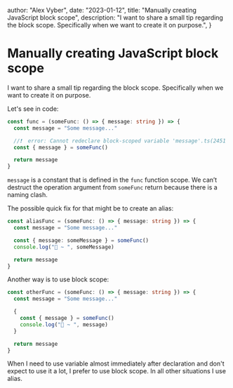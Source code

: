   author: "Alex Vyber",
  date: "2023-01-12",
  title: "Manually creating JavaScript block scope",
  description:
    "I want to share a small tip regarding the block scope. Specifically when we want to create it on purpose.",
}

# Manually creating JavaScript block scope

I want to share a small tip regarding the block scope. Specifically when we want to create it on purpose.

Let's see in code:

```TypeScript:scope.ts
const func = (someFunc: () => { message: string }) => {
  const message = "Some message..."

  //❗  error: Cannot redeclare block-scoped variable 'message'.ts(2451
  const { message } = someFunc()

  return message
}
```

`message` is a constant that is defined in the `func` function scope. We can’t destruct the operation argument from
`someFunc` return because there is a naming clash.

The possible quick fix for that might be to create an alias:

```TypeScript:scope.ts
const aliasFunc = (someFunc: () => { message: string }) => {
  const message = "Some message..."

  const { message: someMessage } = someFunc()
  console.log("🚀 ~ ", someMessage)

  return message
}
```

Another way is to use block scope:

```TypeScript:scope.ts
const otherFunc = (someFunc: () => { message: string }) => {
  const message = "Some message..."

  {
    const { message } = someFunc()
    console.log("🚀 ~ ", message)
  }

  return message
}
```

When I need to use variable almost immediately after declaration and don't expect to use it a lot, I prefer to use block
scope. In all other situations I use alias.
